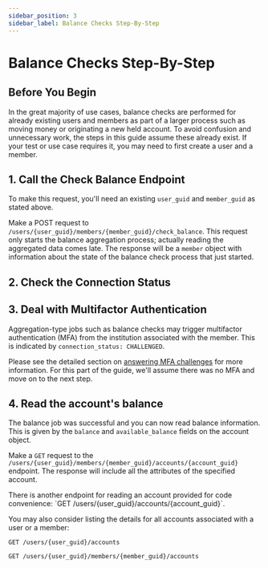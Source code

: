 ```yaml
---
sidebar_position: 3
sidebar_label: Balance Checks Step-By-Step
---
```



# Balance Checks Step-By-Step

## Before You Begin

<Admonition type="info">
In the great majority of use cases, balance checks are performed for already existing users and members as part of a larger process such as moving money or originating a new held account. To avoid confusion and unnecessary work, the steps in this guide assume these already exist. If your test or use case requires it, you may need to first create a user and a member.
</Admonition>

## 1. Call the Check Balance Endpoint

To make this request, you'll need an existing `user_guid` and `member_guid` as stated above.

Make a POST request to `/users/{user_guid}/members/{member_guid}/check_balance`. This request only starts the balance aggregation process; actually reading the aggregated data comes late. The response will be a `member` object with information about the state of the balance check process that just started.

<CheckBalance />
<CheckBalanceResponse />

## 2. Check the Connection Status

<CheckMemberStatus job_type="balance" />

## 3. Deal with Multifactor Authentication

Aggregation-type jobs such as balance checks may trigger multifactor authentication (MFA) from the institution associated with the member. This is indicated by `connection_status: CHALLENGED`.

Please see the detailed section on [answering MFA challenges](/products/balance_checks/dealing_with_mfa) for more information. For this part of the guide, we'll assume there was no MFA and move on to the next step.

## 4. Read the account's balance

The balance job was successful and you can now read balance information. This is given by the `balance` and `available_balance` fields on the account object.

Make a `GET` request to the `/users/{user_guid}/members/{member_guid}/accounts/{account_guid}` endpoint. The response will include all the attributes of the specified account.

<ReadAccount />
<ReadAccountResponse />

<Admonition>
There is another endpoint for reading an account provided for code convenience: `GET /users/{user_guid}/accounts/{account_guid}`.

You may also consider listing the details for all accounts associated with a user or a member:

`GET /users/{user_guid}/accounts`

`GET /users/{user_guid}/members/{member_guid}/accounts`
</Admonition>
